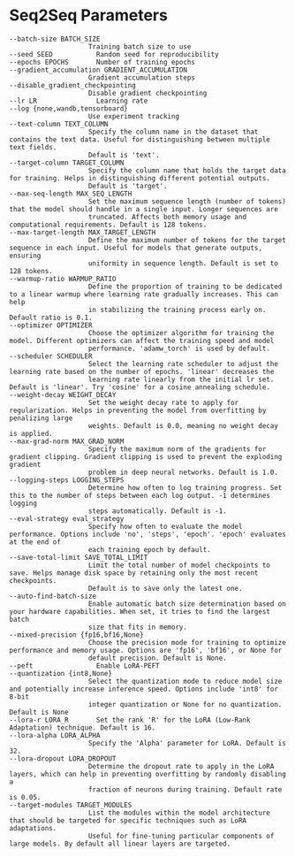 # Seq2Seq Parameters

```
--batch-size BATCH_SIZE
                    Training batch size to use
--seed SEED           Random seed for reproducibility
--epochs EPOCHS       Number of training epochs
--gradient_accumulation GRADIENT_ACCUMULATION
                    Gradient accumulation steps
--disable_gradient_checkpointing
                    Disable gradient checkpointing
--lr LR               Learning rate
--log {none,wandb,tensorboard}
                    Use experiment tracking
--text-column TEXT_COLUMN
                    Specify the column name in the dataset that contains the text data. Useful for distinguishing between multiple text fields.
                    Default is 'text'.
--target-column TARGET_COLUMN
                    Specify the column name that holds the target data for training. Helps in distinguishing different potential outputs.
                    Default is 'target'.
--max-seq-length MAX_SEQ_LENGTH
                    Set the maximum sequence length (number of tokens) that the model should handle in a single input. Longer sequences are
                    truncated. Affects both memory usage and computational requirements. Default is 128 tokens.
--max-target-length MAX_TARGET_LENGTH
                    Define the maximum number of tokens for the target sequence in each input. Useful for models that generate outputs, ensuring
                    uniformity in sequence length. Default is set to 128 tokens.
--warmup-ratio WARMUP_RATIO
                    Define the proportion of training to be dedicated to a linear warmup where learning rate gradually increases. This can help
                    in stabilizing the training process early on. Default ratio is 0.1.
--optimizer OPTIMIZER
                    Choose the optimizer algorithm for training the model. Different optimizers can affect the training speed and model
                    performance. 'adamw_torch' is used by default.
--scheduler SCHEDULER
                    Select the learning rate scheduler to adjust the learning rate based on the number of epochs. 'linear' decreases the
                    learning rate linearly from the initial lr set. Default is 'linear'. Try 'cosine' for a cosine annealing schedule.
--weight-decay WEIGHT_DECAY
                    Set the weight decay rate to apply for regularization. Helps in preventing the model from overfitting by penalizing large
                    weights. Default is 0.0, meaning no weight decay is applied.
--max-grad-norm MAX_GRAD_NORM
                    Specify the maximum norm of the gradients for gradient clipping. Gradient clipping is used to prevent the exploding gradient
                    problem in deep neural networks. Default is 1.0.
--logging-steps LOGGING_STEPS
                    Determine how often to log training progress. Set this to the number of steps between each log output. -1 determines logging
                    steps automatically. Default is -1.
--eval-strategy eval_strategy
                    Specify how often to evaluate the model performance. Options include 'no', 'steps', 'epoch'. 'epoch' evaluates at the end of
                    each training epoch by default.
--save-total-limit SAVE_TOTAL_LIMIT
                    Limit the total number of model checkpoints to save. Helps manage disk space by retaining only the most recent checkpoints.
                    Default is to save only the latest one.
--auto-find-batch-size
                    Enable automatic batch size determination based on your hardware capabilities. When set, it tries to find the largest batch
                    size that fits in memory.
--mixed-precision {fp16,bf16,None}
                    Choose the precision mode for training to optimize performance and memory usage. Options are 'fp16', 'bf16', or None for
                    default precision. Default is None.
--peft                Enable LoRA-PEFT
--quantization {int8,None}
                    Select the quantization mode to reduce model size and potentially increase inference speed. Options include 'int8' for 8-bit
                    integer quantization or None for no quantization. Default is None
--lora-r LORA_R       Set the rank 'R' for the LoRA (Low-Rank Adaptation) technique. Default is 16.
--lora-alpha LORA_ALPHA
                    Specify the 'Alpha' parameter for LoRA. Default is 32.
--lora-dropout LORA_DROPOUT
                    Determine the dropout rate to apply in the LoRA layers, which can help in preventing overfitting by randomly disabling a
                    fraction of neurons during training. Default rate is 0.05.
--target-modules TARGET_MODULES
                    List the modules within the model architecture that should be targeted for specific techniques such as LoRA adaptations.
                    Useful for fine-tuning particular components of large models. By default all linear layers are targeted.
```
